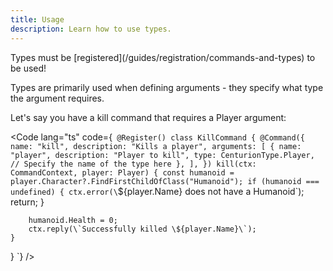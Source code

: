 ```yaml
---
title: Usage
description: Learn how to use types.
---
```



<Aside>Types must be [registered](/guides/registration/commands-and-types) to be used!</Aside>

Types are primarily used when defining arguments - they specify what type the argument
requires.

Let's say you have a kill command that requires a Player argument:

<Code lang="ts" code={`
@Register()
class KillCommand {
    @Command({
        name: "kill",
        description: "Kills a player",
        arguments: [
            {
                name: "player",
                description: "Player to kill",
                type: CenturionType.Player, // Specify the name of the type here
            },
        ],
    })
    kill(ctx: CommandContext, player: Player) {
        const humanoid = player.Character?.FindFirstChildOfClass("Humanoid");
        if (humanoid === undefined) {
            ctx.error(\`\${player.Name} does not have a Humanoid\`);
            return;
        }

        humanoid.Health = 0;
        ctx.reply(\`Successfully killed \${player.Name}\`);
    }
}
`} />